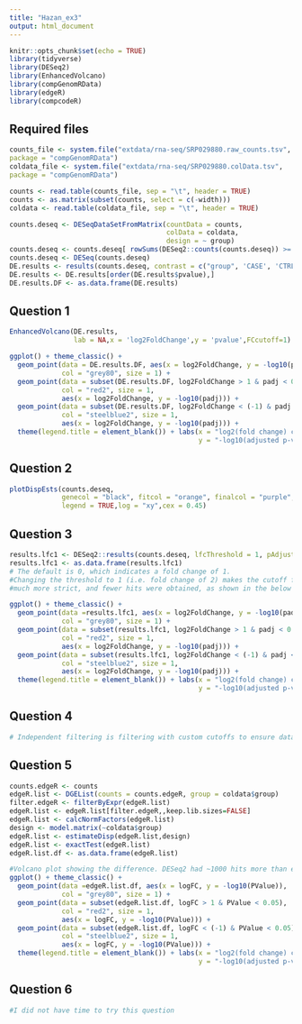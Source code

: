 ```yaml
---
title: "Hazan_ex3"
output: html_document
---
```


```r
knitr::opts_chunk$set(echo = TRUE)
library(tidyverse)
library(DESeq2)
library(EnhancedVolcano)
library(compGenomRData)
library(edgeR)
library(compcodeR)
```

## Required files
```r
counts_file <- system.file("extdata/rna-seq/SRP029880.raw_counts.tsv",
package = "compGenomRData")
coldata_file <- system.file("extdata/rna-seq/SRP029880.colData.tsv",
package = "compGenomRData")

counts <- read.table(counts_file, sep = "\t", header = TRUE)
counts <- as.matrix(subset(counts, select = c(-width)))
coldata <- read.table(coldata_file, sep = "\t", header = TRUE)

counts.deseq <- DESeqDataSetFromMatrix(countData = counts,
                                       colData = coldata,
                                       design = ~ group)
counts.deseq <- counts.deseq[ rowSums(DESeq2::counts(counts.deseq)) >= 10, ]
counts.deseq <- DESeq(counts.deseq)
DE.results <- results(counts.deseq, contrast = c("group", 'CASE', 'CTRL'))
DE.results <- DE.results[order(DE.results$pvalue),]
DE.results.DF <- as.data.frame(DE.results)
```

## Question 1
```r
EnhancedVolcano(DE.results,
                lab = NA,x = 'log2FoldChange',y = 'pvalue',FCcutoff=1)

ggplot() + theme_classic() +
  geom_point(data = DE.results.DF, aes(x = log2FoldChange, y = -log10(padj)),
             col = "grey80", size = 1) + 
  geom_point(data = subset(DE.results.DF, log2FoldChange > 1 & padj < 0.05),
             col = "red2", size = 1, 
             aes(x = log2FoldChange, y = -log10(padj))) +
  geom_point(data = subset(DE.results.DF, log2FoldChange < (-1) & padj < 0.05),
             col = "steelblue2", size = 1, 
             aes(x = log2FoldChange, y = -log10(padj))) +
  theme(legend.title = element_blank()) + labs(x = "log2(fold change) case vs. control",
                                               y = "-log10(adjusted p-value)")
```

## Question 2
```r
plotDispEsts(counts.deseq, 
             genecol = "black", fitcol = "orange", finalcol = "purple",
             legend = TRUE,log = "xy",cex = 0.45)
```

## Question 3
```r
results.lfc1 <- DESeq2::results(counts.deseq, lfcThreshold = 1, pAdjustMethod = "BH")
results.lfc1 <- as.data.frame(results.lfc1)
# The default is 0, which indicates a fold change of 1. 
#Changing the threshold to 1 (i.e. fold change of 2) makes the cutoff for significance
#much more strict, and fewer hits were obtained, as shown in the below plot

ggplot() + theme_classic() +
  geom_point(data =results.lfc1, aes(x = log2FoldChange, y = -log10(padj)),
             col = "grey80", size = 1) + 
  geom_point(data = subset(results.lfc1, log2FoldChange > 1 & padj < 0.05),
             col = "red2", size = 1, 
             aes(x = log2FoldChange, y = -log10(padj))) +
  geom_point(data = subset(results.lfc1, log2FoldChange < (-1) & padj < 0.05),
             col = "steelblue2", size = 1, 
             aes(x = log2FoldChange, y = -log10(padj))) +
  theme(legend.title = element_blank()) + labs(x = "log2(fold change) case vs. control",
                                               y = "-log10(adjusted p-value)")
```

## Question 4
```r
# Independent filtering is filtering with custom cutoffs to ensure data with low reads/low reliability is not included by accident. This can vary depending on the data. 
```

## Question 5
```r
counts.edgeR <- counts
edgeR.list <- DGEList(counts = counts.edgeR, group = coldata$group)
filter.edgeR <- filterByExpr(edgeR.list)
edgeR.list <- edgeR.list[filter.edgeR,,keep.lib.sizes=FALSE]
edgeR.list <- calcNormFactors(edgeR.list)
design <- model.matrix(~coldata$group)
edgeR.list <- estimateDisp(edgeR.list,design)
edgeR.list <- exactTest(edgeR.list)
edgeR.list.df <- as.data.frame(edgeR.list)

#Volcano plot showing the difference. DESeq2 had ~1000 hits more than edgeR
ggplot() + theme_classic() +
  geom_point(data =edgeR.list.df, aes(x = logFC, y = -log10(PValue)),
             col = "grey80", size = 1) + 
  geom_point(data = subset(edgeR.list.df, logFC > 1 & PValue < 0.05),
             col = "red2", size = 1, 
             aes(x = logFC, y = -log10(PValue))) +
  geom_point(data = subset(edgeR.list.df, logFC < (-1) & PValue < 0.05),
             col = "steelblue2", size = 1, 
             aes(x = logFC, y = -log10(PValue))) +
  theme(legend.title = element_blank()) + labs(x = "log2(fold change) case vs. control",
                                               y = "-log10(adjusted p-value)")
```

## Question 6
```r
#I did not have time to try this question
```











